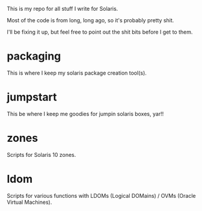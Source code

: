 This is my repo for all stuff I write for Solaris.

Most of the code is from long, long ago, so it's probably pretty shit.

I'll be fixing it up, but feel free to point out the shit bits before I get to
them.

= packaging =
This is where I keep my solaris package creation tool(s).

= jumpstart =
This be where I keep me goodies for jumpin solaris boxes, yar!!

= zones =
Scripts for Solaris 10 zones.

= ldom =
Scripts for various functions with LDOMs (Logical DOMains) / OVMs (Oracle Virtual Machines).

